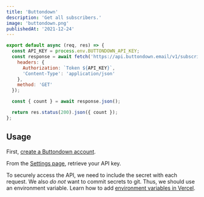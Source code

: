 ```yaml
---
title: 'Buttondown'
description: 'Get all subscribers.'
image: 'buttondown.png'
publishedAt: '2021-12-24'
---
```


```js
export default async (req, res) => {
  const API_KEY = process.env.BUTTONDOWN_API_KEY;
  const response = await fetch('https://api.buttondown.email/v1/subscribers', {
    headers: {
      Authorization: `Token ${API_KEY}`,
      'Content-Type': 'application/json'
    },
    method: 'GET'
  });

  const { count } = await response.json();

  return res.status(200).json({ count });
};
```

## Usage

First, [create a Buttondown account](https://buttondown.email).

From the [Settings page](https://buttondown.email/settings), retrieve your API key.

To securely access the API, we need to include the secret with each request.
We also _do not_ want to commit secrets to git. Thus, we should use an environment variable.
Learn how to add [environment variables in Vercel](https://vercel.com/docs/environment-variables).